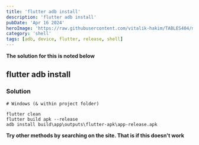```yaml
---
title: 'flutter adb install'
description: 'flutter adb install'
pubDate: 'Apr 16 2024'
heroImage: 'https://raw.githubusercontent.com/vitalik-hakim/TABLES404/main/error_b/SHELL.jpg'
category: 'shell'
tags: [adb, device, flutter, release, shell]
---
```


**The solution for this is noted below**

## flutter adb install

### Solution

```shell
# Windows (& within project folder)

flutter clean
flutter build apk --release
adb install build\app\outputs\flutter-apk\app-release.apk
```

**Try other methods by searching on the site. That is if this doesn't work**

